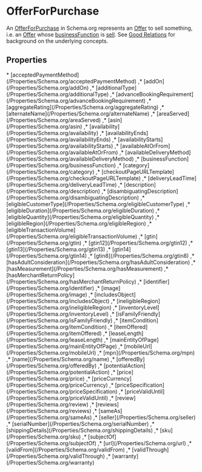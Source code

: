 # OfferForPurchase

An <a class="localLink" href="/OfferForPurchase">OfferForPurchase</a> in Schema.org represents an <a class="localLink" href="/Offer">Offer</a> to sell something, i.e. an <a class="localLink" href="/Offer">Offer</a> whose
  <a class="localLink" href="/businessFunction">businessFunction</a> is <a href="http://purl.org/goodrelations/v1#Sell.">sell</a>. See <a href="https://en.wikipedia.org/wiki/GoodRelations">Good Relations</a> for
  background on the underlying concepts.

## Properties

<Grid>
* [acceptedPaymentMethod](/Properties/Schema.org/acceptedPaymentMethod)
,* [addOn](/Properties/Schema.org/addOn)
,* [additionalType](/Properties/Schema.org/additionalType)
,* [advanceBookingRequirement](/Properties/Schema.org/advanceBookingRequirement)
,* [aggregateRating](/Properties/Schema.org/aggregateRating)
,* [alternateName](/Properties/Schema.org/alternateName)
,* [areaServed](/Properties/Schema.org/areaServed)
,* [asin](/Properties/Schema.org/asin)
,* [availability](/Properties/Schema.org/availability)
,* [availabilityEnds](/Properties/Schema.org/availabilityEnds)
,* [availabilityStarts](/Properties/Schema.org/availabilityStarts)
,* [availableAtOrFrom](/Properties/Schema.org/availableAtOrFrom)
,* [availableDeliveryMethod](/Properties/Schema.org/availableDeliveryMethod)
,* [businessFunction](/Properties/Schema.org/businessFunction)
,* [category](/Properties/Schema.org/category)
,* [checkoutPageURLTemplate](/Properties/Schema.org/checkoutPageURLTemplate)
,* [deliveryLeadTime](/Properties/Schema.org/deliveryLeadTime)
,* [description](/Properties/Schema.org/description)
,* [disambiguatingDescription](/Properties/Schema.org/disambiguatingDescription)
,* [eligibleCustomerType](/Properties/Schema.org/eligibleCustomerType)
,* [eligibleDuration](/Properties/Schema.org/eligibleDuration)
,* [eligibleQuantity](/Properties/Schema.org/eligibleQuantity)
,* [eligibleRegion](/Properties/Schema.org/eligibleRegion)
,* [eligibleTransactionVolume](/Properties/Schema.org/eligibleTransactionVolume)
,* [gtin](/Properties/Schema.org/gtin)
,* [gtin12](/Properties/Schema.org/gtin12)
,* [gtin13](/Properties/Schema.org/gtin13)
,* [gtin14](/Properties/Schema.org/gtin14)
,* [gtin8](/Properties/Schema.org/gtin8)
,* [hasAdultConsideration](/Properties/Schema.org/hasAdultConsideration)
,* [hasMeasurement](/Properties/Schema.org/hasMeasurement)
,* [hasMerchantReturnPolicy](/Properties/Schema.org/hasMerchantReturnPolicy)
,* [identifier](/Properties/Schema.org/identifier)
,* [image](/Properties/Schema.org/image)
,* [includesObject](/Properties/Schema.org/includesObject)
,* [ineligibleRegion](/Properties/Schema.org/ineligibleRegion)
,* [inventoryLevel](/Properties/Schema.org/inventoryLevel)
,* [isFamilyFriendly](/Properties/Schema.org/isFamilyFriendly)
,* [itemCondition](/Properties/Schema.org/itemCondition)
,* [itemOffered](/Properties/Schema.org/itemOffered)
,* [leaseLength](/Properties/Schema.org/leaseLength)
,* [mainEntityOfPage](/Properties/Schema.org/mainEntityOfPage)
,* [mobileUrl](/Properties/Schema.org/mobileUrl)
,* [mpn](/Properties/Schema.org/mpn)
,* [name](/Properties/Schema.org/name)
,* [offeredBy](/Properties/Schema.org/offeredBy)
,* [potentialAction](/Properties/Schema.org/potentialAction)
,* [price](/Properties/Schema.org/price)
,* [priceCurrency](/Properties/Schema.org/priceCurrency)
,* [priceSpecification](/Properties/Schema.org/priceSpecification)
,* [priceValidUntil](/Properties/Schema.org/priceValidUntil)
,* [review](/Properties/Schema.org/review)
,* [reviews](/Properties/Schema.org/reviews)
,* [sameAs](/Properties/Schema.org/sameAs)
,* [seller](/Properties/Schema.org/seller)
,* [serialNumber](/Properties/Schema.org/serialNumber)
,* [shippingDetails](/Properties/Schema.org/shippingDetails)
,* [sku](/Properties/Schema.org/sku)
,* [subjectOf](/Properties/Schema.org/subjectOf)
,* [url](/Properties/Schema.org/url)
,* [validFrom](/Properties/Schema.org/validFrom)
,* [validThrough](/Properties/Schema.org/validThrough)
,* [warranty](/Properties/Schema.org/warranty)

</Grid>

